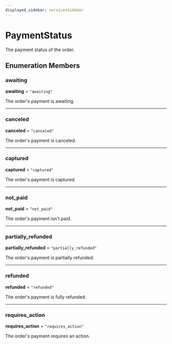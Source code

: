 ```yaml
---
displayed_sidebar: servicesSidebar
---
```



# PaymentStatus

The payment status of the order.

## Enumeration Members

### awaiting

 **awaiting** = ``"awaiting"``

The order's payment is awaiting.

___

### canceled

 **canceled** = ``"canceled"``

The order's payment is canceled.

___

### captured

 **captured** = ``"captured"``

The order's payment is captured.

___

### not\_paid

 **not\_paid** = ``"not_paid"``

The order's payment isn't paid.

___

### partially\_refunded

 **partially\_refunded** = ``"partially_refunded"``

The order's payment is partially refunded.

___

### refunded

 **refunded** = ``"refunded"``

The order's payment is fully refunded.

___

### requires\_action

 **requires\_action** = ``"requires_action"``

The order's payment requires an action.
